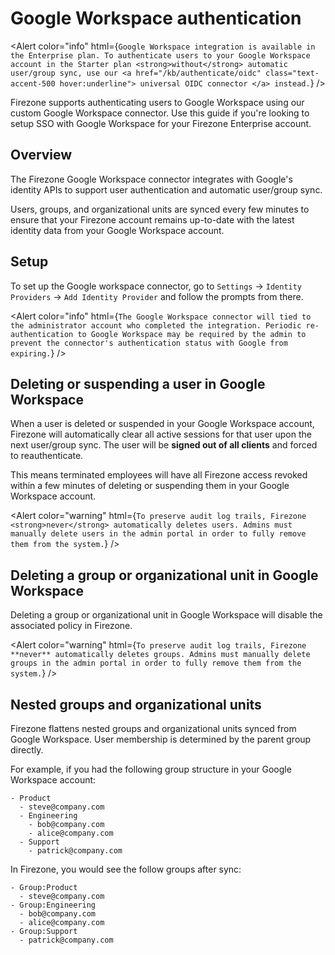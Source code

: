 
# Google Workspace authentication

<Alert
  color="info"
  html={`
    Google Workspace integration is available in the Enterprise plan.
    To authenticate users to your Google Workspace account in the Starter
    plan <strong>without</strong> automatic user/group sync, use our
    <a href="/kb/authenticate/oidc" class="text-accent-500 hover:underline">
      universal OIDC connector
    </a> instead.
  `}
/>

Firezone supports authenticating users to Google Workspace using our custom
Google Workspace connector. Use this guide if you're looking to setup SSO with
Google Workspace for your Firezone Enterprise account.

## Overview

The Firezone Google Workspace connector integrates with Google's identity APIs
to support user authentication and automatic user/group sync.

Users, groups, and organizational units are synced every few minutes to ensure
that your Firezone account remains up-to-date with the latest identity data from
your Google Workspace account.

## Setup

To set up the Google workspace connector, go to `Settings` ->
`Identity Providers` -> `Add Identity Provider` and follow the prompts from
there.

<Alert
  color="info"
  html={`
    The Google Workspace connector will tied to the administrator account who
    completed the integration. Periodic re-authentication to Google Workspace
    may be required by the admin to prevent the connector's authentication status
    with Google from expiring.
  `}
/>

## Deleting or suspending a user in Google Workspace

When a user is deleted or suspended in your Google Workspace account, Firezone
will automatically clear all active sessions for that user upon the next
user/group sync. The user will be <strong>signed out of all clients</strong> and
forced to reauthenticate.

This means terminated employees will have all Firezone access revoked within a
few minutes of deleting or suspending them in your Google Workspace account.

<Alert
  color="warning"
  html={`
    To preserve audit log trails, Firezone <strong>never</strong> automatically deletes users.
    Admins must manually delete users in the admin portal in order to fully remove
    them from the system.
  `}
/>

## Deleting a group or organizational unit in Google Workspace

Deleting a group or organizational unit in Google Workspace will disable the
associated policy in Firezone.

<Alert
  color="warning"
  html={`
    To preserve audit log trails, Firezone **never** automatically deletes groups.
    Admins must manually delete groups in the admin portal in order to fully remove
    them from the system.
  `}
/>

## Nested groups and organizational units

Firezone flattens nested groups and organizational units synced from Google
Workspace. User membership is determined by the parent group directly.

For example, if you had the following group structure in your Google Workspace
account:

```
- Product
  - steve@company.com
  - Engineering
    - bob@company.com
    - alice@company.com
  - Support
    - patrick@company.com
```

In Firezone, you would see the follow groups after sync:

```
- Group:Product
  - steve@company.com
- Group:Engineering
  - bob@company.com
  - alice@company.com
- Group:Support
  - patrick@company.com
```
